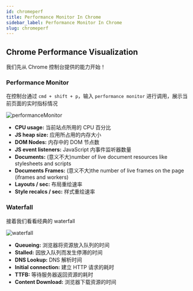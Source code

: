 ```yaml
---
id: chromeperf
title: Performance Monitor In Chrome
sidebar_label: Performance Monitor In Chrome
slug: chromeperf
---
```


## Chrome Performance Visualization

我们先从 Chrome 控制台提供的能力开始！


### Performance Monitor

在控制台通过 `cmd + shift + p`，输入 `performance monitor` 进行调用，展示当前页面的实时指标情况

![performanceMonitor](/img/browser/wpm/performanceMonitor.png)

- **CPU usage:** 当前站点所用的 CPU 百分比
- **JS heap size:** 应用所占用的内存大小
- **DOM Nodes:** 内存中的 DOM 节点数
- **JS event listeners:** JavaScript 内事件监听器数量
- **Documents:** (意义不大)number of live document resources like stylesheets and scripts
- **Documents Frames:** (意义不大)the number of live frames on the page (iframes and workers)
- **Layouts / sec:** 布局重绘速率
- **Style recalcs / sec:** 样式重绘速率



### Waterfall

接着我们看看经典的 waterfall

![waterfall](/img/browser/wpm/waterfall.png)

- **Queueing:** 浏览器将资源放入队列的时间
- **Stalled:** 因放入队列而发生停滞的时间
- **DNS Lookup:** DNS 解析时间
- **Initial connection:** 建立 HTTP 请求的耗时
- **TTFB:** 等待服务器返回资源的耗时
- **Content Download:** 浏览器下载资源的时间
